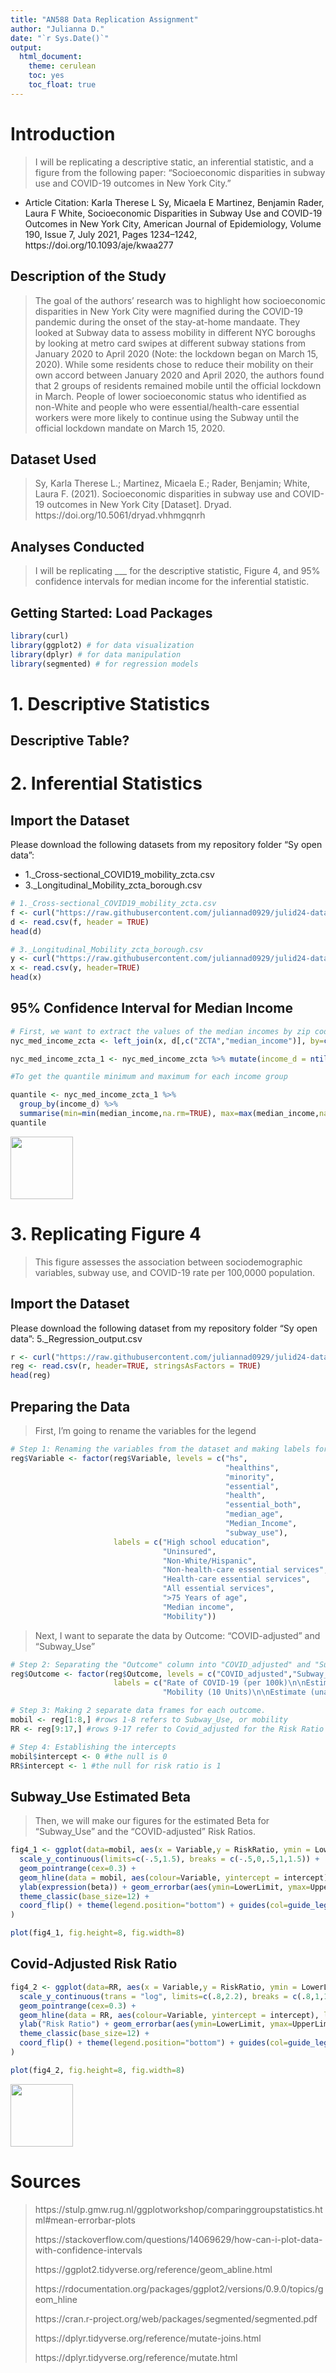 ```yaml
---
title: "AN588 Data Replication Assignment"
author: "Julianna D."
date: "`r Sys.Date()`"
output:
  html_document:
    theme: cerulean
    toc: yes
    toc_float: true
---
```

# Introduction
> I will be replicating a descriptive static, an inferential statistic, and a figure from the following paper: "Socioeconomic disparities in subway use and COVID-19 outcomes in New York City."  

- Article Citation: Karla Therese L Sy, Micaela E Martinez, Benjamin Rader, Laura F White, Socioeconomic Disparities in Subway Use and COVID-19 Outcomes in New York City, American Journal of Epidemiology, Volume 190, Issue 7, July 2021, Pages 1234–1242, https://doi.org/10.1093/aje/kwaa277
 
## Description of the Study
> The goal of the authors' research was to highlight how socioeconomic disparities in New York City were magnified during the COVID-19 pandemic during the onset of the stay-at-home mandaate. They looked at Subway data to assess mobility in different NYC boroughs  by looking at metro card swipes at different subway stations from January 2020 to April 2020 (Note: the lockdown began on March 15, 2020). While some residents chose to reduce their mobility on their own accord between January 2020 and April 2020, the authors found that 2 groups of residents remained mobile until the official lockdown in March. People of lower socioeconomic status who identified as non-White and people who were essential/health-care essential workers were more likely to continue using the Subway until the official lockdown mandate on March 15, 2020. 

## Dataset Used
> Sy, Karla Therese L.; Martinez, Micaela E.; Rader, Benjamin; White, Laura F. (2021). Socioeconomic disparities in subway use and COVID-19 outcomes in New York City [Dataset]. Dryad. https://doi.org/10.5061/dryad.vhhmgqnrh

## Analyses Conducted
> I will be replicating ___ for the descriptive statistic, Figure 4, and 95% confidence intervals for median income for the inferential statistic. 

## Getting Started: Load Packages
```r
library(curl)
library(ggplot2) # for data visualization
library(dplyr) # for data manipulation
library(segmented) # for regression models
```

# 1. Descriptive Statistics

## Descriptive Table?

# 2. Inferential Statistics

## Import the Dataset
Please download the following datasets from my repository folder "Sy open data": 

- 1._Cross-sectional_COVID19_mobility_zcta.csv 
- 3._Longitudinal_Mobility_zcta_borough.csv

```r
# 1._Cross-sectional_COVID19_mobility_zcta.csv 
f <- curl("https://raw.githubusercontent.com/juliannad0929/julid24-data-replication-assignment/main/Sy%20open%20data/1._Cross-sectional_COVID19_mobility_zcta.csv")
d <- read.csv(f, header = TRUE)
head(d)

# 3._Longitudinal_Mobility_zcta_borough.csv
y <- curl("https://raw.githubusercontent.com/juliannad0929/julid24-data-replication-assignment/main/Sy%20open%20data/3._Longitudinal_Mobility_zcta_borough.csv")
x <- read.csv(y, header=TRUE)
head(x)
```


## 95% Confidence Interval for Median Income
```r
# First, we want to extract the values of the median incomes by zip code tabulation area (ZCTA)
nyc_med_income_zcta <- left_join(x, d[,c("ZCTA","median_income")], by=c("ZCTA"="ZCTA")) #left_join() keeps all observations in x

nyc_med_income_zcta_1 <- nyc_med_income_zcta %>% mutate(income_d = ntile(median_income, 5)) #mutate() creates new columns that are functions of existing variables

#To get the quantile minimum and maximum for each income group

quantile <- nyc_med_income_zcta_1 %>%
  group_by(income_d) %>%
  summarise(min=min(median_income,na.rm=TRUE), max=max(median_income,na.rm=TRUE))
quantile
```


<img src="img/95 Conf Int data rep.png" width="100px"/>

# 3. Replicating Figure 4
> This figure assesses the association between sociodemographic variables, subway use, and COVID-19 rate per 100,0000 population. 

## Import the Dataset
Please download the following dataset from my repository folder "Sy open data": 5._Regression_output.csv

```r
r <- curl("https://raw.githubusercontent.com/juliannad0929/julid24-data-replication-assignment/main/Sy%20open%20data/5._Regression_output.csv")
reg <- read.csv(r, header=TRUE, stringsAsFactors = TRUE)
head(reg)
```


## Preparing the Data
> First, I'm going to rename the variables for the legend

```r
# Step 1: Renaming the variables from the dataset and making labels for the legend
reg$Variable <- factor(reg$Variable, levels = c("hs",
                                                "healthins",
                                                "minority",
                                                "essential",
                                                "health",
                                                "essential_both",
                                                "median_age",
                                                "Median_Income",
                                                "subway_use"),
                       labels = c("High school education",
                                  "Uninsured",
                                  "Non-White/Hispanic",
                                  "Non-health-care essential services",
                                  "Health-care essential services",
                                  "All essential services",
                                  ">75 Years of age",
                                  "Median income",
                                  "Mobility")) 
```

> Next, I want to separate the data by Outcome: "COVID-adjusted" and "Subway_Use"

```r
# Step 2: Separating the "Outcome" column into "COVID_adjusted" and "Subway_Use"
reg$Outcome <- factor(reg$Outcome, levels = c("COVID_adjusted","Subway_Use"),
                       labels = c("Rate of COVID-19 (per 100k)\n\nEstimate (adjusted for testing):\nRisk Ratio",
                                  "Mobility (10 Units)\n\nEstimate (unadjusted):\nbeta")) 

# Step 3: Making 2 separate data frames for each outcome.
mobil <- reg[1:8,] #rows 1-8 refers to Subway_Use, or mobility
RR <- reg[9:17,] #rows 9-17 refer to Covid_adjusted for the Risk Ratio

# Step 4: Establishing the intercepts 
mobil$intercept <- 0 #the null is 0
RR$intercept <- 1 #the null for risk ratio is 1
```

## Subway_Use Estimated Beta
> Then, we will make our figures for the estimated Beta for "Subway_Use" and the "COVID-adjusted" Risk Ratios.

```r
fig4_1 <- ggplot(data=mobil, aes(x = Variable,y = RiskRatio, ymin = LowerLimit, ymax = UpperLimit )) +
  scale_y_continuous(limits=c(-.5,1.5), breaks = c(-.5,0,.5,1,1.5)) +
  geom_pointrange(cex=0.3) +
  geom_hline(data = mobil, aes(colour=Variable, yintercept = intercept), linetype=2, show.legend = FALSE) + xlab('') + 
  ylab(expression(beta)) + geom_errorbar(aes(ymin=LowerLimit, ymax=UpperLimit), width=0.3,cex=0.7) +
  theme_classic(base_size=12) +
  coord_flip() + theme(legend.position="bottom") + guides(col=guide_legend(ncol=3, byrow=TRUE, reverse = TRUE, title.position = "bottom")) + theme(legend.text = element_text(size=12), text=element_text(size=12), axis.text=element_text(size=12, colour="black"), legend.margin = margin(10, 50, 10, 10)
)

plot(fig4_1, fig.height=8, fig.width=8)
```

## Covid-Adjusted Risk Ratio
```r

fig4_2 <- ggplot(data=RR, aes(x = Variable,y = RiskRatio, ymin = LowerLimit, ymax = UpperLimit )) +
  scale_y_continuous(trans = "log", limits=c(.8,2.2), breaks = c(.8,1,1.2,1.4,1.6,1.8, 2.0, 2.2)) +
  geom_pointrange(cex=0.3) +
  geom_hline(data = RR, aes(colour=Variable, yintercept = intercept), linetype=2, show.legend = FALSE) + xlab('') + 
  ylab("Risk Ratio") + geom_errorbar(aes(ymin=LowerLimit, ymax=UpperLimit),width=0.3,cex=0.7) +
  theme_classic(base_size=12) +
  coord_flip() + theme(legend.position="bottom") + guides(col=guide_legend(ncol=3, byrow=TRUE, reverse = TRUE, title.position = "bottom")) + theme(legend.text = element_text(size=12), text=element_text(size=12), axis.text=element_text(size=12, colour="black"), legend.margin = margin(10, 50, 10, 10)
)

plot(fig4_2, fig.height=8, fig.width=8)
```

<img src="img/Figure 4 data rep.png" width="100px"/>

# Sources
> https://stulp.gmw.rug.nl/ggplotworkshop/comparinggroupstatistics.html#mean-errorbar-plots  
>
> https://stackoverflow.com/questions/14069629/how-can-i-plot-data-with-confidence-intervals  
>
> https://ggplot2.tidyverse.org/reference/geom_abline.html  
>
> https://rdocumentation.org/packages/ggplot2/versions/0.9.0/topics/geom_hline  
>
> https://cran.r-project.org/web/packages/segmented/segmented.pdf  
>
> https://dplyr.tidyverse.org/reference/mutate-joins.html 
>
> https://dplyr.tidyverse.org/reference/mutate.html
